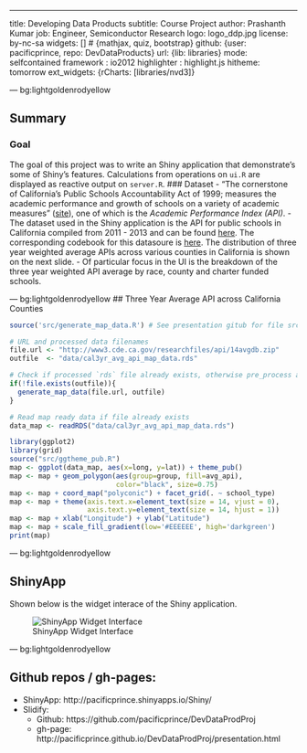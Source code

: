 --- 
title: Developing Data Products
subtitle: Course Project
author: Prashanth Kumar
job: Engineer, Semiconductor Research
logo: logo_ddp.jpg
license: by-nc-sa
widgets: [] # {mathjax, quiz, bootstrap}
github: {user: pacificprince, repo: DevDataProducts}
url: {lib: libraries}
mode: selfcontained
framework : io2012
highlighter : highlight.js 
hitheme: tomorrow
ext_widgets: {rCharts: [libraries/nvd3]}

--- bg:lightgoldenrodyellow

## Summary
### Goal
The goal of this project was to write an Shiny application that demonstrate's 
some of Shiny's features. Calculations from operations on `ui.R` are displayed
as reactive output on `server.R`.
### Dataset
- "The cornerstone of California's Public Schools Accountability Act of 1999; measures the academic performance and growth of schools on a variety of academic measures" ([site](http://www.cde.ca.gov/ta/ac/)), one of 
which is the *Academic Performance Index (API)*. 
- The dataset used in the Shiny application is the API for public schools in California compiled from 
2011 - 2013 and can be found [here](http://www.cde.ca.gov/ta/ac/ap/apidatafiles.asp). 
The corresponding codebook for this datasoure is [here](http://www.cde.ca.gov/ta/ac/ap/reclayoutApiAvg.asp). 
The distribution of three year weighted average APIs across various counties in 
California is shown on the next slide.
- Of particular focus in the UI is the breakdown of the three year
weighted API average by race, county and charter funded schools.

--- bg:lightgoldenrodyellow
## Three Year Average API across California Counties 

```r
source('src/generate_map_data.R') # See presentation gitub for file src

# URL and processed data filenames
file.url <- "http://www3.cde.ca.gov/researchfiles/api/14avgdb.zip"
outfile  <- "data/cal3yr_avg_api_map_data.rds"

# Check if processed `rds` file already exists, otherwise pre_process again
if(!file.exists(outfile)){
  generate_map_data(file.url, outfile)
}

# Read map ready data if file already exists
data_map <- readRDS("data/cal3yr_avg_api_map_data.rds")  
```

```r
library(ggplot2)
library(grid)
source("src/ggtheme_pub.R")
map <- ggplot(data_map, aes(x=long, y=lat)) + theme_pub()
map <- map + geom_polygon(aes(group=group, fill=avg_api), 
                          color="black", size=0.75)
map <- map + coord_map("polyconic") + facet_grid(. ~ school_type)
map <- map + theme(axis.text.x=element_text(size = 14, vjust = 0), 
                   axis.text.y=element_text(size = 14, hjust = 1))
map <- map + xlab("Longitude") + ylab("Latitude")
map <- map + scale_fill_gradient(low='#EEEEEE', high='darkgreen')
print(map)
```


--- bg:lightgoldenrodyellow

## ShinyApp
Shown below is the widget interace of the Shiny application.
<br>

![ShinyApp Widget Interface](assets/img/shinyapp_interface.png)

--- bg:lightgoldenrodyellow

## Github repos / gh-pages:
- ShinyApp: http://pacificprince.shinyapps.io/Shiny/
- Slidify: 
  - Github: https://github.com/pacificprince/DevDataProdProj
  - gh-page: http://pacificprince.github.io/DevDataProdProj/presentation.html






